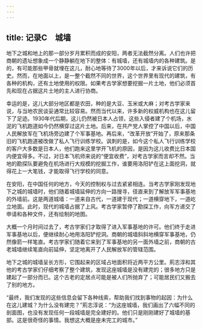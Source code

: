 ```yaml
---
---
---
```

title: 记录C　城墙
---






地下之城和地上的那一部分岁月累积而成的安阳，两者无法截然分离。人们也许把商朝的遗址想象成一个静静躺在地下的整体：有城墙，还有城墙内的各种建筑。是的，有可能那些甲骨就埋在这儿，耐心地等待了3000年以后，才来诉说它们的历史。然而，在地面以上，是一整个截然不同的世界，这个世界里有现代的建筑，有各种的机构，还有土地使用的权限。如果考古学家想要挖掘一片土地，他们必须首先和现在占据这片土地的主人进行协商。

幸运的是，这儿大部分地区都是农田，种的是大豆、玉米或大麻；对考古学家来说，与当地农民谈妥通常比较容易。然而当代以来，许多新的权威机构也在这儿留下了足迹。1930年代后期，这儿仍然被日本人占领，这些入侵者建了个机场，水泥的飞机跑道如今仍然横穿过这片土地。后来，在共产党人掌控了中国以后，中国人民解放军在飞机场旁边建了个军事基地。再后来，“改革开放”开始了，原来那条旧的飞机跑道被改做了私人飞行训练学校。讽刺的是，如今这个私人飞行训练学校的客户大多数是日本人，他们跑来这里学开飞机的原因，是因为这儿收费比日本国内便宜得多。不过，对日本飞机师来说的“便宜收费”，对考古学家而言却不然。当地的勘探队要避免在机场进行大规模的挖掘工作，谁要用洛阳铲在这上面挖洞，就得花上一大笔钱，才能取得飞行学校的同意。

在安阳，在中国任何的地方，今天的控制权与过去紧紧相连。当考古学家刚发现地下之城的城墙时，他们随着城墙延伸的方向一路搜寻，径直来到了解放军军事基地的外墙前。这是两道城墙：一道来自古代，一道建于现代；一道横穿地下，一道屹立地面。此时，现代的城墙占据了上风。考古学家暂停了勘探工作，向军方递交了申请和各种文件，还有绘制的地图。

大概一个月时间过去了，考古学家们才取得了进入军事基地的许可。他们终于走进军事基地以后，便继续耐心地用洛阳铲挖洞。商朝的城墙斜斜地横穿军事基地，仍然像箭一样笔直。考古学家们随着它来到了军事基地的另一面外墙之前，商朝的古老城墙继续笔直向前延伸，坚定地离开了人民解放军的管辖范围。

地下之城的城墙呈长方形，它围起来的区域占地面积将近两平方公里。荊志淳和其他的考古学家们仔细考察了整个建筑，发现这座城墙是没有建完的；很多地方只是建起了一部分而已。这个古老的定居点可能是被人们所抛弃了；可能居民们又搬去了别的地方。

“最终，我们发现的这些信息会留下各种线索，帮助我们找到事物的起因：为什么在这儿建城？为什么没有建完？”荊志淳说：“为这座城墙，我们画出了六幅不同的剖面图，也没有发现任何一段城墙是完全建好的。他们只是刚刚建好了城墙的基部。这是很奇怪的事情。我想这大概是座未完工的城市。”